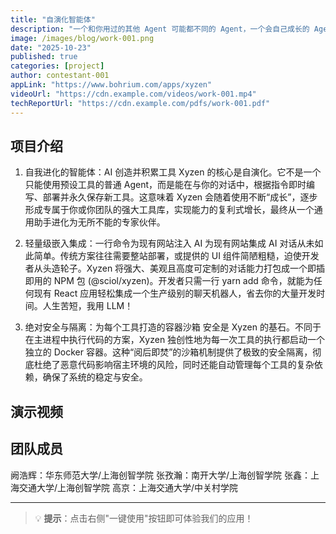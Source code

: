 ```yaml
---
title: "自演化智能体"
description: "一个和你用过的其他 Agent 可能都不同的 Agent，一个会自己成长的 Agent！"
image: /images/blog/work-001.png
date: "2025-10-23"
published: true
categories: [project]
author: contestant-001
appLink: "https://www.bohrium.com/apps/xyzen"
videoUrl: "https://cdn.example.com/videos/work-001.mp4"
techReportUrl: "https://cdn.example.com/pdfs/work-001.pdf"
---
```


## 项目介绍

1. 自我进化的智能体：AI 创造并积累工具
Xyzen 的核心是自演化。它不是一个只能使用预设工具的普通 Agent，而是能在与你的对话中，根据指令即时编写、部署并永久保存新工具。这意味着 Xyzen 会随着使用不断“成长”，逐步形成专属于你或你团队的强大工具库，实现能力的复利式增长，最终从一个通用助手进化为无所不能的专家伙伴。

2. 轻量级嵌入集成：一行命令为现有网站注入 AI
为现有网站集成 AI 对话从未如此简单。传统方案往往需要整站部署，或提供的 UI 组件简陋粗糙，迫使开发者从头造轮子。Xyzen 将强大、美观且高度可定制的对话能力打包成一个即插即用的 NPM 包 (@sciol/xyzen)。开发者只需一行 yarn add 命令，就能为任何现有 React 应用轻松集成一个生产级别的聊天机器人，省去你的大量开发时间。人生苦短，我用 LLM！

3. 绝对安全与隔离：为每个工具打造的容器沙箱
安全是 Xyzen 的基石。不同于在主进程中执行代码的方案，Xyzen 独创性地为每一次工具的执行都启动一个独立的 Docker 容器。这种“阅后即焚”的沙箱机制提供了极致的安全隔离，彻底杜绝了恶意代码影响宿主环境的风险，同时还能自动管理每个工具的复杂依赖，确保了系统的稳定与安全。

## 演示视频

<VideoPlayer 
  src="https://cdn.example.com/videos/work-001.mp4"
  poster="/images/blog/work-001.png"
/>

## 团队成员

阙浩辉：华东师范大学/上海创智学院
张孜瀚：南开大学/上海创智学院
张鑫：上海交通大学/上海创智学院
高京：上海交通大学/中关村学院

---

> 💡 **提示**：点击右侧"一键使用"按钮即可体验我们的应用！
